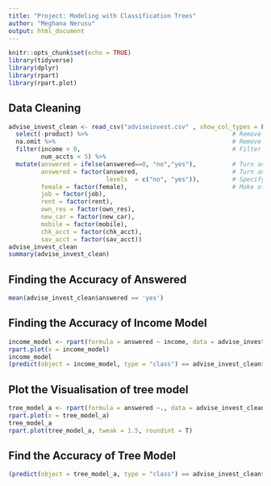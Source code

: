 ```yaml
---
title: "Project: Modeling with Classification Trees"
author: "Meghana Nerusu"
output: html_document  
---
```


```r
knitr::opts_chunk$set(echo = TRUE) 
library(tidyverse)
library(dplyr)
library(rpart)
library(rpart.plot)
```
## Data Cleaning
```r

advise_invest_clean <- read_csv("adviseinvest.csv" , show_col_types = FALSE)  %>%            
  select(-product) %>%                                        # Remove the product column
  na.omit %>%                                                 # Remove rows with NAs
  filter(income > 0,                                          # Filter out mistaken data
         num_accts < 5) %>% 
  mutate(answered = ifelse(answered==0, "no","yes"),          # Turn answered into yes/no 
         answered = factor(answered,                          # Turn answered into factor
                           levels  = c("no", "yes")),         # Specify factor levels
         female = factor(female),                             # Make other binary and                                                                       categorical variables into factors
         job = factor(job),
         rent = factor(rent),
         own_res = factor(own_res),
         new_car = factor(new_car),
         mobile = factor(mobile),
         chk_acct = factor(chk_acct),
         sav_acct = factor(sav_acct)) 
advise_invest_clean
summary(advise_invest_clean)


```

## Finding the Accuracy of Answered

```r
mean(advise_invest_clean$answered == 'yes')
```

## Finding the Accuracy of Income Model

```r
income_model <- rpart(formula = answered ~ income, data = advise_invest_clean)
rpart.plot(x = income_model)
income_model
(predict(object = income_model, type = "class") == advise_invest_clean$answered) %>% mean
```

## Plot the Visualisation of tree model
```r
tree_model_a <- rpart(formula = answered ~., data = advise_invest_clean)
rpart.plot(x = tree_model_a)
tree_model_a
rpart.plot(tree_model_a, tweak = 1.5, roundint = T)
```

## Find the Accuracy of Tree Model
```r
(predict(object = tree_model_a, type = "class") == advise_invest_clean$answered) %>% mean
```



